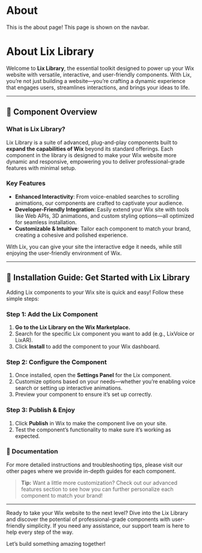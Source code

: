 # About

This is the about page! This page is shown on the navbar.
# About Lix Library

Welcome to **Lix Library**, the essential toolkit designed to power up your Wix website with versatile, interactive, and user-friendly components. With Lix, you’re not just building a website—you’re crafting a dynamic experience that engages users, streamlines interactions, and brings your ideas to life.

---

## 🌟 Component Overview

### What is Lix Library?

Lix Library is a suite of advanced, plug-and-play components built to **expand the capabilities of Wix** beyond its standard offerings. Each component in the library is designed to make your Wix website more dynamic and responsive, empowering you to deliver professional-grade features with minimal setup.

### Key Features

- **Enhanced Interactivity**: From voice-enabled searches to scrolling animations, our components are crafted to captivate your audience.
- **Developer-Friendly Integration**: Easily extend your Wix site with tools like Web APIs, 3D animations, and custom styling options—all optimized for seamless installation.
- **Customizable & Intuitive**: Tailor each component to match your brand, creating a cohesive and polished experience.

With Lix, you can give your site the interactive edge it needs, while still enjoying the user-friendly environment of Wix.

---

## 🚀 Installation Guide: Get Started with Lix Library

Adding Lix components to your Wix site is quick and easy! Follow these simple steps:

### Step 1: Add the Lix Component
1. **Go to the Lix Library on the Wix Marketplace.**
2. Search for the specific Lix component you want to add (e.g., LixVoice or LixAR).
3. Click **Install** to add the component to your Wix dashboard.

### Step 2: Configure the Component
1. Once installed, open the **Settings Panel** for the Lix component.
2. Customize options based on your needs—whether you’re enabling voice search or setting up interactive animations.
3. Preview your component to ensure it’s set up correctly.

### Step 3: Publish & Enjoy
1. Click **Publish** in Wix to make the component live on your site.
2. Test the component’s functionality to make sure it’s working as expected.

### 📖 Documentation
For more detailed instructions and troubleshooting tips, please visit our other pages where we provide in-depth guides for each component.

> **Tip:** Want a little more customization? Check out our advanced features section to see how you can further personalize each component to match your brand!

---

Ready to take your Wix website to the next level? Dive into the Lix Library and discover the potential of professional-grade components with user-friendly simplicity. If you need any assistance, our support team is here to help every step of the way.  

Let’s build something amazing together!
